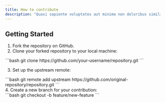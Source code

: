 ```yaml
---
title: How to contribute
description: "Quasi sapiente voluptates aut minima non doloribus similique quisquam. In quo expedita ipsum nostrum corrupti incidunt. Et aut eligendi ea perferendis."
---
```


## Getting Started

1. Fork the repository on GitHub.
2. Clone your forked repository to your local machine:
<div class="max-w-sm md:max-w-2xl" >
   ```bash
   git clone https://github.com/your-username/repository.git
   ```
   </div>
   
3. Set up the upstream remote:   
<div class="max-w-sm md:max-w-2xl" >
   ```bash
   git remote add upstream https://github.com/original-repository/repository.git
   ```
   </div>
4. Create a new branch for your contribution:  
<div class="max-w-sm md:max-w-2xl" >
   ```bash
   git checkout -b feature/new-feature
   ```
   </div>
